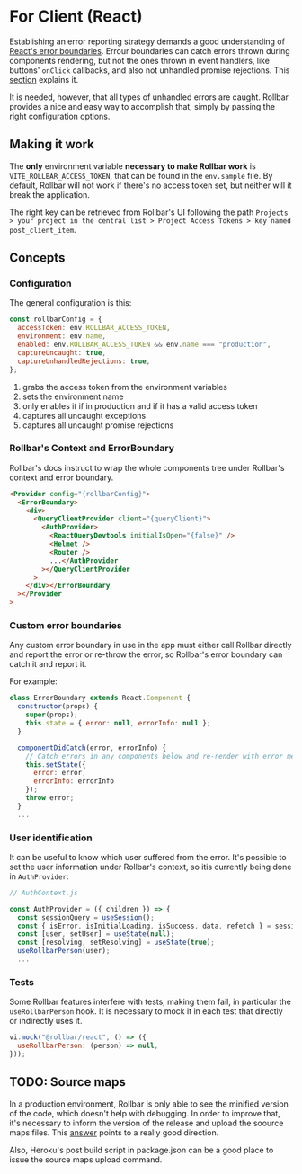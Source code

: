 # For Client (React)

Establishing an error reporting strategy demands a good understanding of [React's error boundaries](https://reactjs.org/docs/error-boundaries.html). Errour boundaries can catch errors thrown during components rendering, but not the ones thrown in event handlers, like buttons' `onClick` callbacks, and also not unhandled promise rejections. This [section](https://reactjs.org/docs/error-boundaries.html#how-about-event-handlers) explains it.

It is needed, however, that all types of unhandled errors are caught. Rollbar provides a nice and easy way to accomplish that, simply by passing the right configuration options.

## Making it work

The **only** environment variable **necessary to make Rollbar work** is `VITE_ROLLBAR_ACCESS_TOKEN`, that can be found in the `env.sample` file. By default, Rollbar will not work if there's no access token set, but neither will it break the application.

The right key can be retrieved from Rollbar's UI following the path `Projects > your project in the central list > Project Access Tokens > key named post_client_item`.

## Concepts

### Configuration

The general configuration is this:

```javascript
const rollbarConfig = {
  accessToken: env.ROLLBAR_ACCESS_TOKEN,
  environment: env.name,
  enabled: env.ROLLBAR_ACCESS_TOKEN && env.name === "production",
  captureUncaught: true,
  captureUnhandledRejections: true,
};
```

1. grabs the access token from the environment variables
2. sets the environment name
3. only enables it if in production and if it has a valid access token
4. captures all uncaught exceptions
5. captures all uncaught promise rejections

### Rollbar's Context and ErrorBoundary

Rollbar's docs instruct to wrap the whole components tree under Rollbar's context and error boundary.

```html
<Provider config="{rollbarConfig}">
  <ErrorBoundary>
    <div>
      <QueryClientProvider client="{queryClient}">
        <AuthProvider>
          <ReactQueryDevtools initialIsOpen="{false}" />
          <Helmet />
          <Router />
          ...</AuthProvider
        ></QueryClientProvider
      >
    </div></ErrorBoundary
  ></Provider
>
```

### Custom error boundaries

Any custom error boundary in use in the app must either call Rollbar directly and report the error or re-throw the error, so Rollbar's error boundary can catch it and report it.

For example:

```javascript
class ErrorBoundary extends React.Component {
  constructor(props) {
    super(props);
    this.state = { error: null, errorInfo: null };
  }

  componentDidCatch(error, errorInfo) {
    // Catch errors in any components below and re-render with error message
    this.setState({
      error: error,
      errorInfo: errorInfo
    });
    throw error;
  }
  ...
```

### User identification

It can be useful to know which user suffered from the error. It's possible to set the user information under Rollbar's context, so itis currently being done in `AuthProvider`:

```javascript
// AuthContext.js

const AuthProvider = ({ children }) => {
  const sessionQuery = useSession();
  const { isError, isInitialLoading, isSuccess, data, refetch } = sessionQuery;
  const [user, setUser] = useState(null);
  const [resolving, setResolving] = useState(true);
  useRollbarPerson(user);
  ...
```

### Tests

Some Rollbar features interfere with tests, making them fail, in particular the `useRollbarPerson` hook. It is necessary to mock it in each test that directly or indirectly uses it.

```javascript
vi.mock("@rollbar/react", () => ({
  useRollbarPerson: (person) => null,
}));
```

## TODO: Source maps

In a production environment, Rollbar is only able to see the minified version of the code, which doesn't help with debugging. In order to improve that, it's necessary to inform the version of the release and upload the soource maps files. This [answer](https://github.com/rollbar/rollbar.js/issues/728#issuecomment-495409109) points to a really good direction.

Also, Heroku's post build script in package.json can be a good place to issue the source maps upload command.
